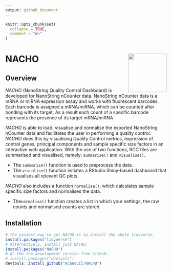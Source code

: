 ```yaml
---
output: github_document
---
```


<!-- README.md is generated from README.Rmd. Please edit that file -->

```r
knitr::opts_chunk$set(
  collapse = TRUE,
  comment = "#>"
)
```

# NACHO <img src="man/figures/nacho_hex.png" align="right" width="120" />

## Overview

*NACHO* (NanoString Quality Control Dashboard) is developed for NanoString nCounter data. 
NanoString nCounter data is a mRNA or miRNA expression assay and works with fluorescent barcodes. 
Each barcode is assigned a mRNA/miRNA, which can be counted after bonding with its target. 
As a result each count of a specific barcode represents the presence of its target mRNA/miRNA. 

*NACHO* is able to load, visualise and normalise the exported NanoString nCounter data and facilitates the user in performing a quality control. 
*NACHO* does this by visualising Quality Control metrics, expression of control genes, principal components and sample specific size factors in an interactive web application. 
With the use of two functions, RCC files are summarised and visualised, namely: `summarise()` and `visualise()`. 

* The `summarise()` function is used to preprocess the data. 
* The `visualise()` function initiates a RStudio Shiny-based dashboard that visualises all relevant QC plots.

*NACHO* also includes a function `normalise()`, which calculates sample specific size factors and normalises the data.

* The`normalise()` function creates a list in which your settings, the raw counts and normalised counts are stored.

## Installation

```r
# The easiest way to get NACHO is to install the whole tidyverse:
install.packages("tidyverse")
# Alternatively, install just NACHO:
install.packages("NACHO")
# Or the the development version from GitHub:
# install.packages("devtools")
devtools::install_github("mcanouil/NACHO")
```